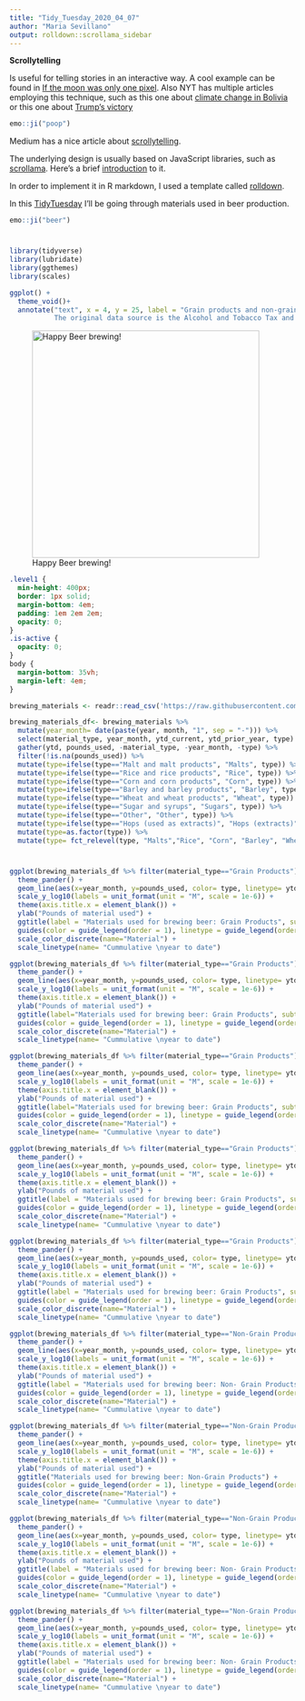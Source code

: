 ```yaml
---
title: "Tidy_Tuesday_2020_04_07"
author: "Maria Sevillano"
output: rolldown::scrollama_sidebar
---
```



**Scrollytelling**

Is useful for telling stories in an interactive way. A cool example can be found in 
[If the moon was only one pixel](https://joshworth.com/dev/pixelspace/pixelspace_solarsystem.html). Also NYT has multiple articles employing this technique, such as this one about [climate change in Bolivia](https://www.nytimes.com/interactive/2016/07/07/world/americas/bolivia-climate-change-lake-poopo.html) or this one about [Trump's victory](https://www.nytimes.com/interactive/2016/11/08/us/elections/how-trump-pushed-the-election-map-to-the-right.html?em_pos=small&emc=edit_up_20161109&nl=upshot&nl_art=1&nlid=72362133&ref=img&te=1) 

```r
emo::ji("poop")
```

Medium has a nice article about [scrollytelling](https://medium.com/@Shorthand/an-introduction-to-scrollytelling-5c19c3935c48).  

The underlying design is usually based on JavaScript libraries, such as [scrollama](https://github.com/russellgoldenberg/scrollama). Here's a brief [introduction](https://pudding.cool/process/introducing-scrollama/) to it. 

In order to implement it in R markdown, I used a template called [rolldown](https://github.com/yihui/rolldown).  

In this [TidyTuesday](https://github.com/rfordatascience/tidytuesday/tree/master/data/2020/2020-03-31) I'll be going through materials used in beer production.

```r
emo::ji("beer")
```

#

```r
library(tidyverse)
library(lubridate)
library(ggthemes)
library(scales)

ggplot() +
  theme_void()+
  annotate("text", x = 4, y = 25, label = "Grain products and non-grain products are used for beer brewing. \nAnd a whole lot of materials is used yearly for beer production. \nWe will be looking at time series of pounds of materials used from 2007-2015 in the US, \nand we will compare material use between current year and prior year.
           The original data source is the Alcohol and Tobacco Tax and Trade Bureau (TTB). ") 
```

![Happy Beer brewing!](https://images.unsplash.com/photo-1559526642-c3f001ea68ee?ixlib=rb-1.2.1&ixid=eyJhcHBfaWQiOjEyMDd9&auto=format&fit=crop&w=2534&q=80){width=800, height=400}

```css
.level1 {
  min-height: 400px;
  border: 1px solid;
  margin-bottom: 4em;
  padding: 1em 2em 2em;
  opacity: 0;
}
.is-active {
  opacity: 0;
}
body {
  margin-bottom: 35vh;
  margin-left: 4em;
}
```


```r

brewing_materials <- readr::read_csv('https://raw.githubusercontent.com/rfordatascience/tidytuesday/master/data/2020/2020-03-31/brewing_materials.csv')

brewing_materials_df<- brewing_materials %>%
  mutate(year_month= date(paste(year, month, "1", sep = "-"))) %>%
  select(material_type, year_month, ytd_current, ytd_prior_year, type) %>%
  gather(ytd, pounds_used, -material_type, -year_month, -type) %>%
  filter(!is.na(pounds_used)) %>%
  mutate(type=ifelse(type=="Malt and malt products", "Malts", type)) %>%
  mutate(type=ifelse(type=="Rice and rice products", "Rice", type)) %>%
  mutate(type=ifelse(type=="Corn and corn products", "Corn", type)) %>%
  mutate(type=ifelse(type=="Barley and barley products", "Barley", type)) %>%
  mutate(type=ifelse(type=="Wheat and wheat products", "Wheat", type)) %>%
  mutate(type=ifelse(type=="Sugar and syrups", "Sugars", type)) %>%
  mutate(type=ifelse(type=="Other", "Other", type)) %>%
  mutate(type=ifelse(type=="Hops (used as extracts)", "Hops (extracts)", type)) %>%
  mutate(type=as.factor(type)) %>%
  mutate(type= fct_relevel(type, "Malts","Rice", "Corn", "Barley", "Wheat", "Sugars","Other", "Hops (dry)", "Hops (extracts"))

```

 

#
```r

ggplot(brewing_materials_df %>% filter(material_type=="Grain Products") %>% filter(type=="Malts")) +
  theme_pander() +
  geom_line(aes(x=year_month, y=pounds_used, color= type, linetype= ytd)) +
  scale_y_log10(labels = unit_format(unit = "M", scale = 1e-6)) +
  theme(axis.title.x = element_blank()) +
  ylab("Pounds of material used") +
  ggtitle(label = "Materials used for brewing beer: Grain Products", subtitle = "Malt is grain that has been converted into sugar. That sugar is consumed by yeast to create alcohol; \na process called fermentation. Grain becomes malt, which becomes beer.") +
  guides(color = guide_legend(order = 1), linetype = guide_legend(order = 2)) +
  scale_color_discrete(name="Material") +
  scale_linetype(name= "Cummulative \nyear to date")

ggplot(brewing_materials_df %>% filter(material_type=="Grain Products") %>% filter(type%in% c("Malts","Rice"))) +
  theme_pander() +
  geom_line(aes(x=year_month, y=pounds_used, color= type, linetype= ytd)) +
  scale_y_log10(labels = unit_format(unit = "M", scale = 1e-6)) +
  theme(axis.title.x = element_blank()) +
  ylab("Pounds of material used") +
  ggtitle(label="Materials used for brewing beer: Grain Products", subtitle = "Adjuncts are unmalted, starchy things (i.e. cereal grain) with no sugars available (e.g. crystal malts), \nso they can't be steeped for extract brewing. They also don't have enzymes like malted grains, \nthey need to be mashed with base malt to extract their sugars.") +
  guides(color = guide_legend(order = 1), linetype = guide_legend(order = 2)) +
  scale_color_discrete(name="Material") +
  scale_linetype(name= "Cummulative \nyear to date")

ggplot(brewing_materials_df %>% filter(material_type=="Grain Products") %>% filter(type %in% c("Malts", "Rice", "Corn"))) +
  theme_pander() +
  geom_line(aes(x=year_month, y=pounds_used, color= type, linetype= ytd)) +
  scale_y_log10(labels = unit_format(unit = "M", scale = 1e-6)) +
  theme(axis.title.x = element_blank()) +
  ylab("Pounds of material used") +
  ggtitle(label="Materials used for brewing beer: Grain Products", subtitle = "Adjuncts are unmalted, starchy things (i.e. cereal grain) with no sugars available (e.g. crystal malts), \nso they can't be steeped for extract brewing. They also don't have enzymes like malted grains, \nthey need to be mashed with base malt to extract their sugars.") +
  guides(color = guide_legend(order = 1), linetype = guide_legend(order = 2)) +
  scale_color_discrete(name="Material") +
  scale_linetype(name= "Cummulative \nyear to date")

ggplot(brewing_materials_df %>% filter(material_type=="Grain Products") %>% filter(type %in% c("Malts","Rice", "Corn", "Barley"))) +
  theme_pander() +
  geom_line(aes(x=year_month, y=pounds_used, color= type, linetype= ytd)) +
  scale_y_log10(labels = unit_format(unit = "M", scale = 1e-6)) +
  theme(axis.title.x = element_blank()) +
  ylab("Pounds of material used") +
  ggtitle(label = "Materials used for brewing beer: Grain Products", subtitle = "Barley is the preferred grain for beer. The process of malting involves soaking the barley, \nallowing it to germinate, and then stopping germination with heat.\nExamples of barley malts are pale malt, Pilsner malt, Vienna malt, Munich malt, mild ale malt, and more...") +
  guides(color = guide_legend(order = 1), linetype = guide_legend(order = 2)) +
  scale_color_discrete(name="Material") +
  scale_linetype(name= "Cummulative \nyear to date")

ggplot(brewing_materials_df %>% filter(material_type=="Grain Products")) +
  theme_pander() +
  geom_line(aes(x=year_month, y=pounds_used, color= type, linetype= ytd)) +
  scale_y_log10(labels = unit_format(unit = "M", scale = 1e-6)) +
  theme(axis.title.x = element_blank()) +
  ylab("Pounds of material used") +
  ggtitle(label = "Materials used for brewing beer: Grain Products", subtitle = "The staple grain of Europe is wheat. Weissbiers have a characteristic pale color. \nThe difference between barley and wheat is in how they're crushed.") +
  guides(color = guide_legend(order = 1), linetype = guide_legend(order = 2)) +
  scale_color_discrete(name="Material") +
  scale_linetype(name= "Cummulative \nyear to date")
```


```r

ggplot(brewing_materials_df %>% filter(material_type=="Non-Grain Products") %>% filter(type=="Sugars")) +
  theme_pander() +
  geom_line(aes(x=year_month, y=pounds_used, color= type, linetype= ytd)) +
  scale_y_log10(labels = unit_format(unit = "M", scale = 1e-6)) +
  theme(axis.title.x = element_blank()) +
  ylab("Pounds of material used") +
  ggtitle(label = "Materials used for brewing beer: Non- Grain Products", subtitle = "Starches require mashing to extract sugars, alternatives for healthy yeast fermentation include: \nall sugars, fruits, juices, honey, maple syrup and molasses.") +
  guides(color = guide_legend(order = 1), linetype = guide_legend(order = 2)) +
  scale_color_discrete(name="Material") +
  scale_linetype(name= "Cummulative \nyear to date")

ggplot(brewing_materials_df %>% filter(material_type=="Non-Grain Products") %>% filter(type %in% c("Sugars","Other"))) +
  theme_pander() +
  geom_line(aes(x=year_month, y=pounds_used, color= type, linetype= ytd)) +
  scale_y_log10(labels = unit_format(unit = "M", scale = 1e-6)) +
  theme(axis.title.x = element_blank()) +
  ylab("Pounds of material used") +
  ggtitle("Materials used for brewing beer: Non-Grain Products") +
  guides(color = guide_legend(order = 1), linetype = guide_legend(order = 2)) +
  scale_color_discrete(name="Material") +
  scale_linetype(name= "Cummulative \nyear to date")

ggplot(brewing_materials_df %>% filter(material_type=="Non-Grain Products") %>% filter(type %in% c("Sugars","Other", "Hops (dry)"))) +
  theme_pander() +
  geom_line(aes(x=year_month, y=pounds_used, color= type, linetype= ytd)) +
  scale_y_log10(labels = unit_format(unit = "M", scale = 1e-6)) +
  theme(axis.title.x = element_blank()) +
  ylab("Pounds of material used") +
  ggtitle(label = "Materials used for brewing beer: Non- Grain Products", subtitle = "Hops provide both bitterness (IBUs) and a wide variety of flavor to numerous beer styles.") +
  guides(color = guide_legend(order = 1), linetype = guide_legend(order = 2)) +
  scale_color_discrete(name="Material") +
  scale_linetype(name= "Cummulative \nyear to date")

ggplot(brewing_materials_df %>% filter(material_type=="Non-Grain Products")) +
  theme_pander() +
  geom_line(aes(x=year_month, y=pounds_used, color= type, linetype= ytd)) +
  scale_y_log10(labels = unit_format(unit = "M", scale = 1e-6)) +
  theme(axis.title.x = element_blank()) +
  ylab("Pounds of material used") +
  ggtitle(label = "Materials used for brewing beer: Non- Grain Products", subtitle = "Hop extracts  are essentially a concentrate of the alpha acids and oils naturally found within the hop itself.") +
  guides(color = guide_legend(order = 1), linetype = guide_legend(order = 2)) +
  scale_color_discrete(name="Material") +
  scale_linetype(name= "Cummulative \nyear to date")

```
